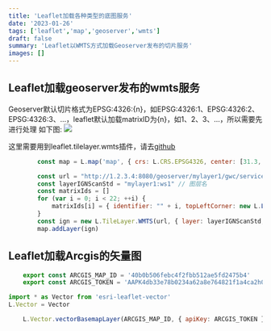 ```yaml
---
title: 'Leaflet加载各种类型的底图服务'
date: '2023-01-26'
tags: ['leaflet','map','geoserver','wmts']
draft: false
summary: 'Leaflet以WMTS方式加载Geoserver发布的切片服务'
images: []
---
```


## Leaflet加载geoserver发布的wmts服务
Geoserver默认切片格式为EPSG:4326:{n}，如EPSG:4326:1、EPSG:4326:2、EPSG:4326:3、...，leaflet默认加载matrixID为{n}，如1、2、3、...，所以需要先进行处理
如下图:
<Image src="https://52152121.xyz:802/s/3tn1emgt.png"/>

这里需要用到leaflet.tilelayer.wmts插件，请去[github](https://github.com/alexandre-melard/leaflet.TileLayer.WMTS)
```javascript
        const map = L.map('map', { crs: L.CRS.EPSG4326, center: [31.3, 120.5], zoom: 8, attributionControl: false }) //crs要设置为跟geoserver切片相同的坐标系

        const url = "http://1.2.3.4:8080/geoserver/mylayer1/gwc/service/wmts" // 改wmts服务对应的Geoserver地址
        const layerIGNScanStd = "mylayer1:ws1" // 图层名
        const matrixIds = []
        for (var i = 0; i < 22; ++i) {
            matrixIds[i] = { identifier: "" + i, topLeftCorner: new L.LatLng(90, -180) }
        }
        const ign = new L.TileLayer.WMTS(url, { layer: layerIGNScanStd, style: '', tilematrixSet: "EPSG:4326", format: 'image/png', matrixIds: matrixIds })
        map.addLayer(ign)
```


## Leaflet加载Arcgis的矢量图

```javascript:mapConfig.js
    export const ARCGIS_MAP_ID = '40b0b506febc4f2fbb512ae5fd2475b4'
    export const ARCGIS_TOKEN = 'AAPK4db33e78b0234a62a8e764821f1a4ca2h06juJ_ovQnkrHxoIV7Tr1fwEZjugkBMn4ogfp0t1erCAsLn4UU0M4la4RNYCaA2'
```

```javascript
import * as Vector from 'esri-leaflet-vector'
L.Vector = Vector

    L.Vector.vectorBasemapLayer(ARCGIS_MAP_ID, { apiKey: ARCGIS_TOKEN }).addTo(map)
```